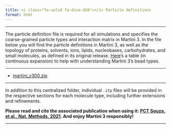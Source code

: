 ```yaml
---
title: <i class="fa-solid fa-dice-d20"></i> Particle definitions
format: html
---
```

<hr>

The particle definition file is required for all simulations and specifies the coarse-grained particle types and interaction matrix in Martini 3. In the file below you will find the particle definitions in Martini 3, as well as the topology of proteins, solvents, ions, lipids, nucleobases, carbohydrates, and small molecules, as defined in its original release. [Here](https://github.com/ricalessandri/Martini3-small-molecules/blob/main/tutorials/building_block_table.pdf)'s a table (in continuous expansion) to help with understanding Martini 3's bead types. 

<hr>

- [martini_v300.zip](https://martiniff-library.s3.ca-central-1.amazonaws.com/1_Downloads/ff_parameters/martini3/martini_v300.zip)

<hr>

In addition to this centralized folder, individual `.itp` files will be provided in the respective sections for each molecule type, including further extensions and refinements. 

**Please read and cite the associated publication when using it: [PCT Souza, et al., Nat. Methods, 2021](https://www.nature.com/articles/s41592-021-01098-3#Sec13). And enjoy Martini 3 responsibly!**

<hr>
